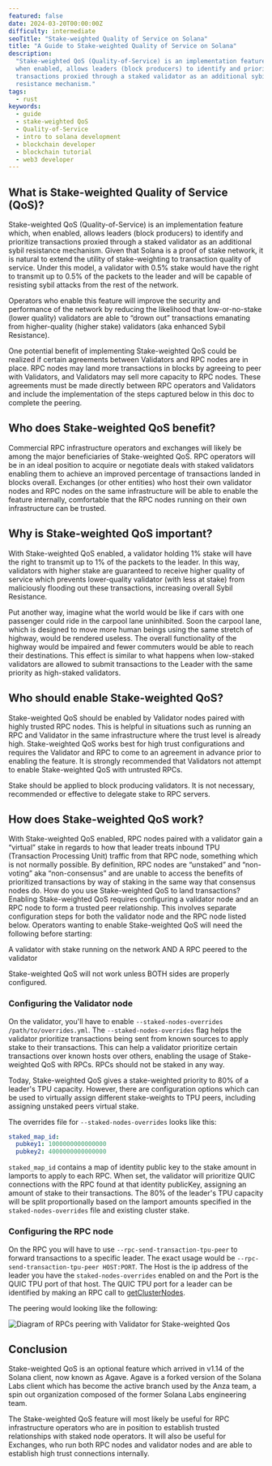 ```yaml
---
featured: false
date: 2024-03-20T00:00:00Z
difficulty: intermediate
seoTitle: "Stake-weighted Quality of Service on Solana"
title: "A Guide to Stake-weighted Quality of Service on Solana"
description:
  "Stake-weighted QoS (Quality-of-Service) is an implementation feature which,
  when enabled, allows leaders (block producers) to identify and prioritize
  transactions proxied through a staked validator as an additional sybil
  resistance mechanism."
tags:
  - rust
keywords:
  - guide
  - stake-weighted QoS
  - Quality-of-Service
  - intro to solana development
  - blockchain developer
  - blockchain tutorial
  - web3 developer
---
```


## What is Stake-weighted Quality of Service (QoS)?

Stake-weighted QoS (Quality-of-Service) is an implementation feature which, when
enabled, allows leaders (block producers) to identify and prioritize
transactions proxied through a staked validator as an additional sybil
resistance mechanism. Given that Solana is a proof of stake network, it is
natural to extend the utility of stake-weighting to transaction quality of
service. Under this model, a validator with 0.5% stake would have the right to
transmit up to 0.5% of the packets to the leader and will be capable of
resisting sybil attacks from the rest of the network.

Operators who enable this feature will improve the security and performance of
the network by reducing the likelihood that low-or-no-stake (lower quality)
validators are able to “drown out” transactions emanating from higher-quality
(higher stake) validators (aka enhanced Sybil Resistance).

One potential benefit of implementing Stake-weighted QoS could be realized if
certain agreements between Validators and RPC nodes are in place. RPC nodes may
land more transactions in blocks by agreeing to peer with Validators, and
Validators may sell more capacity to RPC nodes. These agreements must be made
directly between RPC operators and Validators and include the implementation of
the steps captured below in this doc to complete the peering.

## Who does Stake-weighted QoS benefit?

Commercial RPC infrastructure operators and exchanges will likely be among the
major beneficiaries of Stake-weighted QoS. RPC operators will be in an ideal
position to acquire or negotiate deals with staked validators enabling them to
achieve an improved percentage of transactions landed in blocks overall.
Exchanges (or other entities) who host their own validator nodes and RPC nodes
on the same infrastructure will be able to enable the feature internally,
comfortable that the RPC nodes running on their own infrastructure can be
trusted.

## Why is Stake-weighted QoS important?

With Stake-weighted QoS enabled, a validator holding 1% stake will have the
right to transmit up to 1% of the packets to the leader. In this way, validators
with higher stake are guaranteed to receive higher quality of service which
prevents lower-quality validator (with less at stake) from maliciously flooding
out these transactions, increasing overall Sybil Resistance.

Put another way, imagine what the world would be like if cars with one passenger
could ride in the carpool lane uninhibited. Soon the carpool lane, which is
designed to move more human beings using the same stretch of highway, would be
rendered useless. The overall functionality of the highway would be impaired and
fewer commuters would be able to reach their destinations. This effect is
similar to what happens when low-staked validators are allowed to submit
transactions to the Leader with the same priority as high-staked validators.

## Who should enable Stake-weighted QoS?

Stake-weighted QoS should be enabled by Validator nodes paired with highly
trusted RPC nodes. This is helpful in situations such as running an RPC and
Validator in the same infrastructure where the trust level is already high.
Stake-weighted QoS works best for high trust configurations and requires the
Validator and RPC to come to an agreement in advance prior to enabling the
feature. It is strongly recommended that Validators not attempt to enable
Stake-weighted QoS with untrusted RPCs.

Stake should be applied to block producing validators. It is not necessary,
recommended or effective to delegate stake to RPC servers.

## How does Stake-weighted QoS work?

With Stake-weighted QoS enabled, RPC nodes paired with a validator gain a
“virtual” stake in regards to how that leader treats inbound TPU (Transaction
Processing Unit) traffic from that RPC node, something which is not normally
possible. By definition, RPC nodes are “unstaked” and “non-voting” aka
“non-consensus” and are unable to access the benefits of prioritized
transactions by way of staking in the same way that consensus nodes do. How do
you use Stake-weighted QoS to land transactions? Enabling Stake-weighted QoS
requires configuring a validator node and an RPC node to form a trusted peer
relationship. This involves separate configuration steps for both the validator
node and the RPC node listed below. Operators wanting to enable Stake-weighted
QoS will need the following before starting:

A validator with stake running on the network AND A RPC peered to the validator

Stake-weighted QoS will not work unless BOTH sides are properly configured.

### Configuring the Validator node

On the validator, you'll have to enable
`--staked-nodes-overrides /path/to/overrides.yml`. The
`--staked-nodes-overrides` flag helps the validator prioritize transactions
being sent from known sources to apply stake to their transactions. This can
help a validator prioritize certain transactions over known hosts over others,
enabling the usage of Stake-weighted QoS with RPCs. RPCs should not be staked in
any way.

Today, Stake-weighted QoS gives a stake-weighted priority to 80% of a leader's
TPU capacity. However, there are configuration options which can be used to
virtually assign different stake-weights to TPU peers, including assigning
unstaked peers virtual stake.

The overrides file for `--staked-nodes-overrides` looks like this:

```yml
staked_map_id:
  pubkey1: 1000000000000000
  pubkey2: 4000000000000000
```

`staked_map_id` contains a map of identity public key to the stake amount in
lamports to apply to each RPC. When set, the validator will prioritize QUIC
connections with the RPC found at that identity publicKey, assigning an amount
of stake to their transactions. The 80% of the leader's TPU capacity will be
split proportionally based on the lamport amounts specified in the
`staked-nodes-overrides` file and existing cluster stake.

### Configuring the RPC node

On the RPC you will have to use `--rpc-send-transaction-tpu-peer` to forward
transactions to a specific leader. The exact usage would be
`--rpc-send-transaction-tpu-peer HOST:PORT`. The Host is the ip address of the
leader you have the `staked-nodes-overrides` enabled on and the Port is the QUIC
TPU port of that host. The QUIC TPU port for a leader can be identified by
making an RPC call to [getClusterNodes](/docs/rpc/http/getclusternodes).

The peering would looking like the following:

![Diagram of RPCs peering with Validator for Stake-weighted Qos](/assets/guides/stake-weighted-qos-guide/peered-RPCs-guide.png)

## Conclusion

Stake-weighted QoS is an optional feature which arrived in v1.14 of the Solana
client, now known as Agave. Agave is a forked version of the Solana Labs client
which has become the active branch used by the Anza team, a spin out
organization composed of the former Solana Labs engineering team.

The Stake-weighted QoS feature will most likely be useful for RPC infrastructure
operators who are in position to establish trusted relationships with staked
node operators. It will also be useful for Exchanges, who run both RPC nodes and
validator nodes and are able to establish high trust connections internally.
